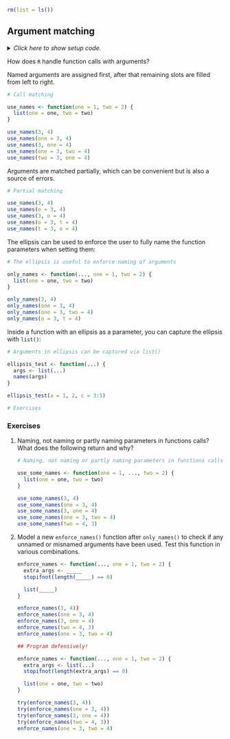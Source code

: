 ```r
rm(list = ls())
```


## Argument matching

<details><summary>*Click here to show setup code.*</summary>
```r
### Argument matching

```
```r

```
</details>

How does `R` handle function calls with arguments?

Named arguments are assigned first, after that remaining slots are filled from left to right.

```r
# Call matching
```
```r
use_names <- function(one = 1, two = 2) {
  list(one = one, two = two)
}

use_names(3, 4)
use_names(one = 3, 4)
use_names(3, one = 4)
use_names(one = 3, two = 4)
use_names(two = 3, one = 4)
```

Arguments are matched partially, which can be convenient but is also a source of errors.

```r
# Partial matching
```
```r
use_names(3, 4)
use_names(o = 3, 4)
use_names(3, o = 4)
use_names(o = 3, t = 4)
use_names(t = 3, o = 4)
```

The ellipsis can be used to enforce the user to fully name the function parameters when setting them:

```r
# The ellipsis is useful to enforce naming of arguments
```
```r
only_names <- function(..., one = 1, two = 2) {
  list(one = one, two = two)
}

only_names(3, 4)
only_names(one = 3, 4)
only_names(one = 3, two = 4)
only_names(o = 3, t = 4)
```

Inside a function with an ellipsis as a parameter, you can capture the ellipsis with `list()`:

```r
# Arguments in ellipsis can be captured via list()
```
```r
ellipsis_test <- function(...) {
  args <- list(...)
  names(args)
}

ellipsis_test(a = 1, 2, c = 3:5)
```


```r
# Exercises
```

### Exercises

1. Naming, not naming or partly naming parameters in functions calls? What does the following return and why?

    ```r
    # Naming, not naming or partly naming parameters in functions calls? What does the following return and why?
    ```
    ```r
    use_some_names <- function(one = 1, ..., two = 2) {
      list(one = one, two = two)
    }
    
    use_some_names(3, 4)
    use_some_names(one = 3, 4)
    use_some_names(3, one = 4)
    use_some_names(one = 3, two = 4)
    use_some_names(two = 4, 3)
    ```

1. Model a new `enforce_names()` function after `only_names()` to check if any unnamed or misnamed arguments have been used. Test this function in various combinations.

    ```r
    enforce_names <- function(..., one = 1, two = 2) {
      extra_args <- _____
      stopifnot(length(_____) == 0)
    
      list(_____)
    }
    
    enforce_names(3, 4))
    enforce_names(one = 3, 4)
    enforce_names(3, one = 4)
    enforce_names(two = 4, 3)
    enforce_names(one = 3, two = 4)
    ```

    ```r
    ## Program defensively!
    ```
    ```r
    enforce_names <- function(..., one = 1, two = 2) {
      extra_args <- list(...)
      stopifnot(length(extra_args) == 0)
    
      list(one = one, two = two)
    }
    ```
    
    ```r
    try(enforce_names(3, 4))
    try(enforce_names(one = 3, 4))
    try(enforce_names(3, one = 4))
    try(enforce_names(two = 4, 3))
    enforce_names(one = 3, two = 4)
    ```
